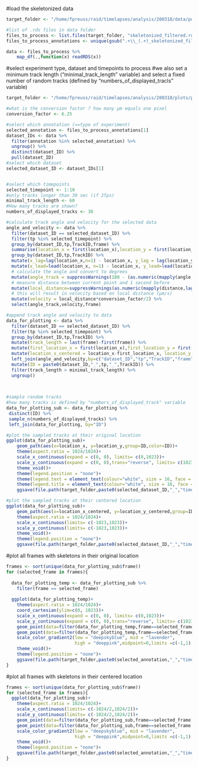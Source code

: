 
#load the skeletonized data
```r

target_folder <- "/home/fpreuss/raid/timelapses/analysis/200318/data/posture/skeletonized/"

#list of .rds files in data folder
files_to_process <- list.files(target_folder, "skeletonized_filtered.rds", full.names = TRUE, ignore.case = TRUE)
files_to_process_annotations <- unique(gsub(".+\\_(.+)_skeletonized_filtered.rds","\\1",files_to_process))

data <- files_to_process %>%
    map_df(.,function(x) readRDS(x))

```


#select experiment type, dataset and timepoints to process
#we also set a minimum track length ("minimal_track_length" variable) and select a fixed number of random tracks (defined by "numbers_of_displayed_tracls" variable)
```r
target_folder <- "/home/fpreuss/raid/timelapses/analysis/200318/plots/posture/moving_skeletons/"

#what is the conversion factor ? how many µm equals one pixel
conversion_factor <- 6.25

#select which annotation (==type of experiment)
selected_annotation <- files_to_process_annotations[1]
dataset_IDs <- data %>%
  filter(annotation %in% selected_annotation) %>%
  ungroup() %>%
  distinct(dataset_ID) %>%
  pull(dataset_ID)
#select which dataset
selected_dataset_ID <- dataset_IDs[1]


#select which timepoints
selected_timepoint <- 1:10
#only tracks longer than 30 sec (if 2fps)
minimal_track_length <- 60
#How many tracks are shown?
numbers_of_displayed_tracks <- 30

#calculate track angle and velocity for the selected data
angle_and_velocity <- data %>%
  filter(dataset_ID == selected_dataset_ID) %>%
  filter(tp %in% selected_timepoint) %>%
  group_by(dataset_ID,tp,TrackID,frame) %>%
  summarise(location_x = first(location_x),location_y = first(location_y)) %>%
  group_by(dataset_ID,tp,TrackID) %>%
  mutate(x_lag=lag(location_x,n=1) - location_x, y_lag = lag(location_y, n=1) - location_y) %>%
  mutate(x_lead=lead(location_x, n=1) - location_x, y_lead=lead(location_y, n=1) - location_y) %>%
  # calculate the angle and convert to degrees
  mutate(angle_track = suppressWarnings(180 - (as.numeric(mapply(angle,x_lag,y_lag,x_lead,y_lead)))*180/pi)) %>%
  # measure distance between current point and 1 second before
  mutate(local_distance=suppressWarnings(as.numeric(mapply(distance,lag(location_x,n=2),lag(location_y,n=2),location_x,location_y)))) %>%
  # this will result in velocity based on local distance (µm/s)
  mutate(velocity = local_distance*conversion_factor/2) %>%
  select(angle_track,velocity,frame)

#append track angle and velocity to data
data_for_plotting <- data %>%
  filter(dataset_ID == selected_dataset_ID) %>%
  filter(tp %in% selected_timepoint) %>%
  group_by(dataset_ID,tp,TrackID) %>%
  mutate(track_length = last(frame)-first(frame)) %>%
  mutate(first_location_x = first(location_x),first_location_y = first(location_y)) %>%
  mutate(location_x_centered = location_x-first_location_x, location_y_centered = location_y-first_location_y) %>%
  left_join(angle_and_velocity,by=c("dataset_ID","tp","TrackID","frame")) %>%
  mutate(ID = paste0(dataset_ID,"_",tp,"_",TrackID)) %>%
  filter(track_length > minimal_track_length) %>%
  ungroup()
  

 
#sample random tracks
#how many tracks is defined by "numbers_of_displayed_track" variable
data_for_plotting_sub <- data_for_plotting %>%
 distinct(ID) %>%
 sample_n(numbers_of_displayed_tracks) %>%
 left_join(data_for_plotting, by="ID")

#plot the sampled tracks at their original location
ggplot(data_for_plotting_sub)+
    geom_path(aes(x=location_x, y=location_y,group=ID,color=ID))+
    theme(aspect.ratio = 1024/1024)+
    scale_x_continuous(expand = c(0, 0), limits= c(0,1023))+
    scale_y_continuous(expand = c(0, 0),trans="reverse", limits= c(1023,0))+
    theme_void()+
    theme(legend.position = "none")+
    theme(legend.text = element_text(colour="white", size = 16, face = "bold"))+
    theme(legend.title = element_text(colour="white", size = 16, face = "bold"))+
    ggsave(file.path(target_folder,paste0(selected_dataset_ID,"_","timepoints_",min(selected_timepoint),"-",max(selected_timepoint),"_all_tracks",".png")),height = 30,width= 30,units = "cm",bg="black",dpi=150)

#plot the sampled tracks at their centered location
ggplot(data_for_plotting_sub)+
    geom_path(aes(x=location_x_centered, y=location_y_centered,group=ID,color=ID))+
    theme(aspect.ratio = 1024/1024)+
    scale_x_continuous(limits= c(-1023,1023))+
    scale_y_continuous(limits= c(-1023,1023))+
    theme_void()+
    theme(legend.position = "none")+
    ggsave(file.path(target_folder,paste0(selected_dataset_ID,"_","timepoint_",min(selected_timepoint),"-",max(selected_timepoint),"_all_tracks_centered",".png")),height = 30,width= 30,units = "cm",bg="black",dpi=150)


```

#plot all frames with skeletons in their original location
```r

frames <- sort(unique(data_for_plotting_sub$frame))
for (selected_frame in frames){
  
  data_for_plotting_temp <- data_for_plotting_sub %>%
    filter(frame == selected_frame)
  
  ggplot(data_for_plotting_temp)+
    theme(aspect.ratio = 1024/1024)+
    coord_cartesian(ylim=c(0, 1023))+
    scale_x_continuous(expand = c(0, 0), limits= c(0,1023))+
    scale_y_continuous(expand = c(0, 0),trans="reverse", limits= c(1023,0))+
    geom_point(data=filter(data_for_plotting_temp,frame==selected_frame),aes(location_x+X,location_y+Y,color=angle),size=0.5)+
    geom_point(data=filter(data_for_plotting_temp,frame==selected_frame & is_head== "YES"),aes(location_x+X,location_y+Y),color="orange",size=4,shape=17)+
    scale_color_gradient2(low = "deepskyblue", mid = "lavender",
                          high = "deeppink",midpoint=0,limits =c(-1,1),na.value="grey")+
    theme_void()+
    theme(legend.position = "none")+
    ggsave(file.path(target_folder,paste0(selected_annotation,"_","timepoints_",min(selected_timepoint),"-",max(selected_timepoint),"_frame_",selected_frame,".png")),height = 30,width= 30,units = "cm",bg="black",dpi=150)
}

```


#plot all frames with skeletons in their centered location
```r

frames <- sort(unique(data_for_plotting_sub$frame))
for (selected_frame in frames){
  ggplot(data_for_plotting_sub)+
    theme(aspect.ratio = 1024/1024)+
    scale_x_continuous(limits= c(-1024/2,1024/2))+
    scale_y_continuous(limits= c(-1024/2,1024/2))+
    geom_point(data=filter(data_for_plotting_sub,frame==selected_frame),aes(location_x_centered+X,location_y_centered+Y,color=angle),size=0.5)+
    geom_point(data=filter(data_for_plotting_sub,frame==selected_frame & is_head== "YES"),aes(location_x_centered+X,location_y_centered+Y),color="orange",size=4,shape=17)+
    scale_color_gradient2(low = "deepskyblue", mid = "lavender",
                          high = "deeppink",midpoint=0,limits =c(-1,1),na.value="grey")+
    theme_void()+
    theme(legend.position = "none")+
    ggsave(file.path(target_folder,paste0(selected_annotation,"_","timepoints_",min(selected_timepoint),"-",max(selected_timepoint),"_frame_",selected_frame,"_centered.png")),height = 30,width= 30,units = "cm",bg="black",dpi=150)
}
  
```